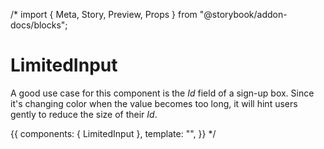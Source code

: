 /* import { Meta, Story, Preview, Props } from "@storybook/addon-docs/blocks";

<Meta title="Forms/LimitedInput" />

# LimitedInput

<Props of={LimitedInput} />

A good use case for this component is the _Id_ field of a sign-up box.
Since it's changing color when the value becomes too long,
it will hint users gently to reduce the size of their _Id_.

<Preview>
  <Story name="Simple Story">
    {{
      components: { LimitedInput },
      template: "<LimitedInput/>",
    }}
  </Story>
</Preview> */